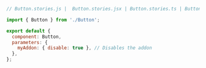 ```js
// Button.stories.js |  Button.stories.jsx | Button.stories.ts | Button.stories.tsx

import { Button } from './Button';

export default {
  component: Button,
  parameters: {
    myAddon: { disable: true }, // Disables the addon
  },
};
```